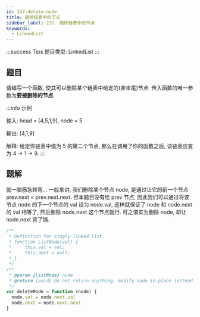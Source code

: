 ```yaml
---
id: 237-delete-node
title: 删除链表中的节点
sidebar_label: 237. 删除链表中的节点
keywords:
  - LinkedList
---
```


:::success Tips
题目类型: LinkedList
:::

## 题目

请编写一个函数, 使其可以删除某个链表中给定的(非末尾)节点. 传入函数的唯一参数为**要被删除的节点**.

:::info 示例

输入: head = [4,5,1,9], node = 5

输出: [4,1,9]

解释: 给定你链表中值为 5 的第二个节点, 那么在调用了你的函数之后, 该链表应变为 4 -> 1 -> 9.
:::

## 题解

就一脑筋急转弯... 一般来讲, 我们删除某个节点 node, 是通过让它的前一个节点 prev.next = prev.next.next. 但本题目没有给 prev 节点, 因此我们可以通过将该节点 node 的下一个节点的 val 设为 node.val, 这样就保证了 node 和 node.next 的 val 相等了, 然后删除 node.next 这个节点就行. 可之谓实为删除 node, 却让 node.next 背了锅.

```ts
/**
 * Definition for singly-linked list.
 * function ListNode(val) {
 *     this.val = val;
 *     this.next = null;
 * }
 */
/**
 * @param {ListNode} node
 * @return {void} Do not return anything, modify node in-place instead.
 */
var deleteNode = function (node) {
  node.val = node.next.val
  node.next = node.next.next
}
```
